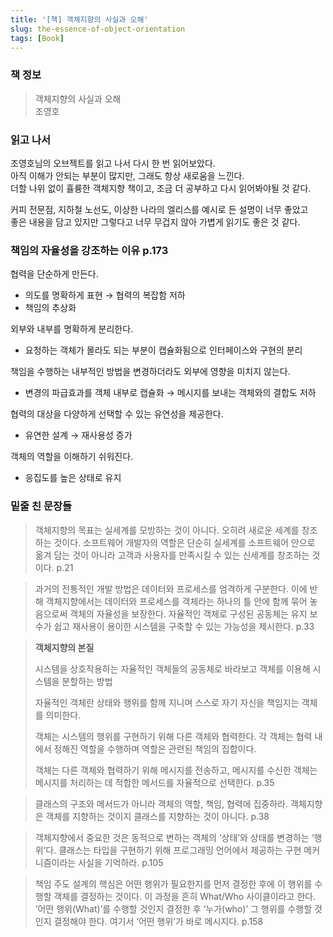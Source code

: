 ```yaml
---
title: '[책] 객체지향의 사실과 오해'
slug: the-essence-of-object-orientation
tags: [Book]
---
```


### 책 정보

> 객체지향의 사실과 오해  
> 조영호
> 

### 읽고 나서

조영호님의 오브젝트를 읽고 나서 다시 한 번 읽어보았다.  
아직 이해가 안되는 부분이 많지만, 그래도 항상 새로움을 느낀다.  
더할 나위 없이 휼륭한 객체지향 책이고, 조금 더 공부하고 다시 읽어봐야될 것 같다.  

커피 전문점, 지하철 노선도, 이상한 나라의 엘리스를 예시로 든 설명이 너무 좋았고  
좋은 내용을 담고 있지만 그렇다고 너무 무겁지 않아 가볍게 읽기도 좋은 것 같다.

### 책임의 자율성을 강조하는 이유 p.173

협력을 단순하게 만든다.

- 의도를 명확하게 표현 → 협력의 복잡함 저하
- 책임의 추상화

외부와 내부를 명확하게 분리한다.

- 요청하는 객체가 몰라도 되는 부분이 캡슐화됨으로 인터페이스와 구현의 분리

책임을 수행하는 내부적인 방법을 변경하더라도 외부에 영향을 미치지 않는다.

- 변경의 파급효과를 객체 내부로 캡슐화 → 메시지를 보내는 객체와의 결합도 저하

협력의 대상을 다양하게 선택할 수 있는 유연성을 제공한다.

- 유연한 설계 → 재사용성 증가

객체의 역할을 이해하기 쉬워진다.

- 응집도를 높은 상태로 유지

### 밑줄 친 문장들

> 객체지향의 목표는 실세계를 모방하는 것이 아니다.
오히려 새로운 세계를 창조하는 것이다.
소프트웨어 개발자의 역할은 단순히 실세계를 소프트웨어 안으로 옮겨 담는 것이 아니라 고객과 사용자를 만족시킬 수 있는 신세계를 창조하는 것이다.
p.21
> 

> 과거의 전통적인 개발 방법은 데이터와 프로세스를 엄격하게 구분한다.
이에 반해 객체지향에서는 데이터와 프로세스를 객체라는 하나의 틀 안에 함께 묶어 놓음으로써 객체의 자율성을 보장한다.
자율적인 객체로 구성된 공동체는 유지 보수가 쉽고 재사용이 용이한 시스템을 구축할 수 있는 가능성을 제시한다.
p.33
> 

> **객체지향의 본질**
> 
> 
> 시스템을 상호작용하는 자율적인 객체들의 공동체로 바라보고 객체를 이용해 시스템을 분할하는 방법
> 
> 자율적인 객체란 상태와 행위를 함께 지니며 스스로 자기 자신을 책임지는 객체를 의미한다.
> 
> 객체는 시스템의 행위를 구현하기 위해 다른 객체와 협력한다. 각 객체는 협력 내에서 정해진 역할을 수행하며 역할은 관련된 책임의 집합이다.
> 
> 객체는 다른 객체와 협력하기 위해 메시지를 전송하고, 메시지를 수신한 객체는 메시지를 처리하는 데 적합한 메서드를 자율적으로 선택한다.
> p.35
> 

> 클래스의 구조와 메서드가 아니라 객체의 역할, 책임, 협력에 집중하라.
객체지향은 객체를 지향하는 것이지 클래스를 지향하는 것이 아니다.
p.38
> 

> 객체지향에서 중요한 것은 동적으로 변하는 객체의 ‘상태’와 상태를 변경하는 ‘행위’다.
클래스는 타입을 구현하기 위해 프로그래밍 언어에서 제공하는 구현 메커니즘이라는 사실을 기억하라.
p.105
> 

> 책임 주도 설계의 핵심은 어떤 행위가 필요한지를 먼저 결정한 후에 이 행위를 수행할 객체를 결정하는 것이다.
이 과정을 흔히 What/Who 사이클이라고 한다.
’어떤 행위(What)’를 수행할 것인지 결정한 후 ‘누가(who)’ 그 행위를 수행할 것인지 결정해야 한다.
여기서 ‘어떤 행위’가 바로 메시지다.
p.158
>